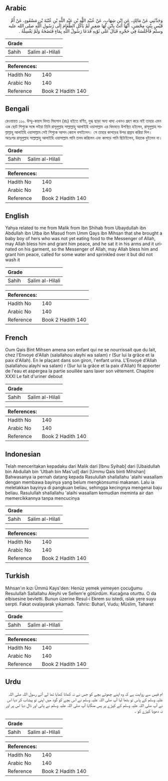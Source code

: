 ## Arabic


<div dir="rtl" lang="ar" style={{fontSize:'larger',backgroundColor:'#f8f9fa',padding:20}}>
وَحَدَّثَنِي عَنْ مَالِكٍ، عَنِ ابْنِ شِهَابٍ، عَنْ عُبَيْدِ اللَّهِ بْنِ عَبْدِ اللَّهِ بْنِ عُتْبَةَ بْنِ مَسْعُودٍ، عَنْ أُمِّ قَيْسٍ بِنْتِ مِحْصَنٍ، أَنَّهَا أَتَتْ بِابْنٍ لَهَا صَغِيرٍ لَمْ يَأْكُلِ الطَّعَامَ إِلَى رَسُولِ اللَّهِ صلى الله عليه وسلم فَأَجْلَسَهُ فِي حَجْرِهِ فَبَالَ عَلَى ثَوْبِهِ فَدَعَا رَسُولُ اللَّهِ بِمَاءٍ فَنَضَحَهُ وَلَمْ يَغْسِلْهُ ‏.‏
</div>
<div style={{backgroundColor:'#f8f9fa',padding:20, marginBottom: 10}}><table> <thead> <tr> <th>Grade</th> <th></th> </tr> </thead> <tbody> <tr><td>Sahih</td><td>Salim al-Hilali</td></tr></tbody></table><table> <thead> <tr> <th>References:</th> <th></th> </tr> </thead> <tbody><tr><td>Hadith No</td><td>140</td></tr><tr><td>Arabic No</td><td>140</td></tr><tr><td>Reference</td><td>Book 2 Hadith 140</td></tr></tbody></table></div>

## Bengali


<div dir="ltr" lang="bn" style={{fontSize:'larger',backgroundColor:'#f8f9fa',padding:20}}>
রেওয়ায়ত ১১০. উম্মু-কায়স বিনত মিহসান (রাঃ) হইতে বর্ণিত, দুগ্ধ ছাড়া অন্য খাদ্য এখনও গ্রহণ করে নাই তাহার এমন এক ছোট শিশুকে সঙ্গে লইয়া তিনি রাসূলুল্লাহ সাল্লাল্লাহু আলাইহি ওয়াসাল্লাম এর খিদমতে উপস্থিত হইলেন, রাসূলুল্লাহ সাল্লাল্লাহু আলাইহি ওয়াসাল্লাম সেই শিশুকে আপন কোলে বসাইলেন। সে তাহার কাপড়ের উপর প্রস্রাব করিয়া দিল। অতঃপর রাসূলুল্লাহ সাল্লাল্লাহু আলাইহি ওয়াসাল্লাম পানি তলব করিলেন এবং কাপড়ে পানি ছিটাইলেন, উহাকে ধুইলেন না।
</div>
<div style={{backgroundColor:'#f8f9fa',padding:20, marginBottom: 10}}><table> <thead> <tr> <th>Grade</th> <th></th> </tr> </thead> <tbody> <tr><td>Sahih</td><td>Salim al-Hilali</td></tr></tbody></table><table> <thead> <tr> <th>References:</th> <th></th> </tr> </thead> <tbody><tr><td>Hadith No</td><td>140</td></tr><tr><td>Arabic No</td><td>140</td></tr><tr><td>Reference</td><td>Book 2 Hadith 140</td></tr></tbody></table></div>

## English


<div dir="ltr" lang="en" style={{fontSize:'larger',backgroundColor:'#f8f9fa',padding:20}}>
Yahya related to me from Malik from Ibn Shihab from Ubaydullah ibn Abdullah ibn Utba ibn Masud from Umm Qays ibn Mihsan that she brought a baby boy of hers who was not yet eating food to the Messenger of Allah, may Allah bless him and grant him peace, and he sat it in his arms and it urinated on his garment, so the Messenger of Allah, may Allah bless him and grant him peace, called for some water and sprinkled over it but did not wash it
</div>
<div style={{backgroundColor:'#f8f9fa',padding:20, marginBottom: 10}}><table> <thead> <tr> <th>Grade</th> <th></th> </tr> </thead> <tbody> <tr><td>Sahih</td><td>Salim al-Hilali</td></tr></tbody></table><table> <thead> <tr> <th>References:</th> <th></th> </tr> </thead> <tbody><tr><td>Hadith No</td><td>140</td></tr><tr><td>Arabic No</td><td>140</td></tr><tr><td>Reference</td><td>Book 2 Hadith 140</td></tr></tbody></table></div>

## French


<div dir="ltr" lang="fr" style={{fontSize:'larger',backgroundColor:'#f8f9fa',padding:20}}>
Oum Qais Bint Mihsen amena son enfant qui ne se nourrissait que du lait, chez l'Envoyé d'Allah (salallahou alayhi wa salam) r (Sur lui la grâce et la paix d'Allah). En le plaçant dans son giron, l'enfant urina. L'Envoyé d'Allah (salallahou alayhi wa salam) r (Sur lui la grâce et la paix d'Allah) fit apporter de l'eau et aspergea la partie souillée sans laver son vêtement. Chapitre XXXI Le fait d'uriner debout
</div>
<div style={{backgroundColor:'#f8f9fa',padding:20, marginBottom: 10}}><table> <thead> <tr> <th>Grade</th> <th></th> </tr> </thead> <tbody> <tr><td>Sahih</td><td>Salim al-Hilali</td></tr></tbody></table><table> <thead> <tr> <th>References:</th> <th></th> </tr> </thead> <tbody><tr><td>Hadith No</td><td>140</td></tr><tr><td>Arabic No</td><td>140</td></tr><tr><td>Reference</td><td>Book 2 Hadith 140</td></tr></tbody></table></div>

## Indonesian


<div dir="ltr" lang="id" style={{fontSize:'larger',backgroundColor:'#f8f9fa',padding:20}}>
Telah menceritakan kepadaku dari Malik dari [Ibnu Syihab] dari [Ubaidullah bin Abdullah bin 'Utbah bin Mas'ud] dari [Ummu Qais binti Mihshan] Bahwasanya ia pernah datang kepada Rasulullah shallallahu 'alaihi wasallam dengan membawa bayinya yang belum mengkonsumsi makanan. Lalu ia meletakkan bayinya di pangkuan beliau, sehingga kecingnya mengenai baju beliau. Rasulullah shallallahu 'alaihi wasallam kemudian meminta air dan memercikkannya tanpa mencucinya
</div>
<div style={{backgroundColor:'#f8f9fa',padding:20, marginBottom: 10}}><table> <thead> <tr> <th>Grade</th> <th></th> </tr> </thead> <tbody> <tr><td>Sahih</td><td>Salim al-Hilali</td></tr></tbody></table><table> <thead> <tr> <th>References:</th> <th></th> </tr> </thead> <tbody><tr><td>Hadith No</td><td>140</td></tr><tr><td>Arabic No</td><td>140</td></tr><tr><td>Reference</td><td>Book 2 Hadith 140</td></tr></tbody></table></div>

## Turkish


<div dir="ltr" lang="tr" style={{fontSize:'larger',backgroundColor:'#f8f9fa',padding:20}}>
Mıhsan'ın kızı Ümmü Kays'den: Henüz yemek yemeyen çocuğumu Resulullah Sallallahu Aleyhi ve Sellem'e götürdüm. Kucağına oturttu. O da elbisesine bevletti. Bunun üzerine Resul-i Ekrem su istedi, ıslak yere suyu serpti. Fakat ovalayarak yıkamadı. Tahric: Buharî, Vudu; Müslim, Taharet
</div>
<div style={{backgroundColor:'#f8f9fa',padding:20, marginBottom: 10}}><table> <thead> <tr> <th>Grade</th> <th></th> </tr> </thead> <tbody> <tr><td>Sahih</td><td>Salim al-Hilali</td></tr></tbody></table><table> <thead> <tr> <th>References:</th> <th></th> </tr> </thead> <tbody><tr><td>Hadith No</td><td>140</td></tr><tr><td>Arabic No</td><td>140</td></tr><tr><td>Reference</td><td>Book 2 Hadith 140</td></tr></tbody></table></div>

## Urdu


<div dir="rtl" lang="ur" style={{fontSize:'larger',backgroundColor:'#f8f9fa',padding:20}}>
ام قیس سے روایت ہے کہ وہ اپنے چھوٹے بچے کو جس نے نہ کھانا کھایا تھا لے آئے رسول اللہ صلی اللہ علیہ وسلم کے پاس تو بٹھا لیا آپ صلی اللہ علیہ وسلم نے اس بچے کو گود میں اپنی تو پیشاب کر دیا اس نے آپ صلی اللہ علیہ وسلم کے کپڑے پر پس منگایا آپ صلی اللہ علیہ وسلم نے پانی اور ڈال دیا اس پر اور نہ دھویا کپڑے کو ۔
</div>
<div style={{backgroundColor:'#f8f9fa',padding:20, marginBottom: 10}}><table> <thead> <tr> <th>Grade</th> <th></th> </tr> </thead> <tbody> <tr><td>Sahih</td><td>Salim al-Hilali</td></tr></tbody></table><table> <thead> <tr> <th>References:</th> <th></th> </tr> </thead> <tbody><tr><td>Hadith No</td><td>140</td></tr><tr><td>Arabic No</td><td>140</td></tr><tr><td>Reference</td><td>Book 2 Hadith 140</td></tr></tbody></table></div>